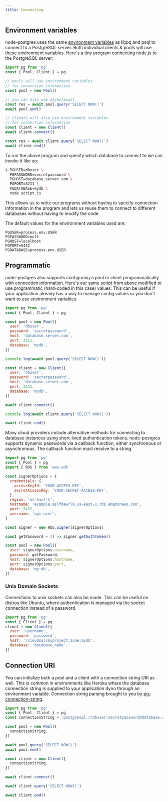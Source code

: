 ```yaml
---
title: Connecting
---
```


## Environment variables

node-postgres uses the same [environment variables](https://www.postgresql.org/docs/9.1/static/libpq-envars.html) as libpq and psql to connect to a PostgreSQL server. Both individual clients & pools will use these environment variables. Here's a tiny program connecting node.js to the PostgreSQL server:

```js
import pg from 'pg'
const { Pool, Client } = pg

// pools will use environment variables
// for connection information
const pool = new Pool()

// you can also use async/await
const res = await pool.query('SELECT NOW()')
await pool.end()

// clients will also use environment variables
// for connection information
const client = new Client()
await client.connect()

const res = await client.query('SELECT NOW()')
await client.end()
```

To run the above program and specify which database to connect to we can invoke it like so:

```sh
$ PGUSER=dbuser \
  PGPASSWORD=secretpassword \
  PGHOST=database.server.com \
  PGPORT=3211 \
  PGDATABASE=mydb \
  node script.js
```

This allows us to write our programs without having to specify connection information in the program and lets us reuse them to connect to different databases without having to modify the code.

The default values for the environment variables used are:

```
PGUSER=process.env.USER
PGPASSWORD=null
PGHOST=localhost
PGPORT=5432
PGDATABASE=process.env.USER
```

## Programmatic

node-postgres also supports configuring a pool or client programmatically with connection information. Here's our same script from above modified to use programmatic (hard-coded in this case) values. This can be useful if your application already has a way to manage config values or you don't want to use environment variables.

```js
import pg from 'pg'
const { Pool, Client } = pg

const pool = new Pool({
  user: 'dbuser',
  password: 'secretpassword',
  host: 'database.server.com',
  port: 3211,
  database: 'mydb',
})

console.log(await pool.query('SELECT NOW()'))

const client = new Client({
  user: 'dbuser',
  password: 'secretpassword',
  host: 'database.server.com',
  port: 3211,
  database: 'mydb',
})

await client.connect()

console.log(await client.query('SELECT NOW()'))

await client.end()
```

Many cloud providers include alternative methods for connecting to database instances using short-lived authentication tokens. node-postgres supports dynamic passwords via a callback function, either synchronous or asynchronous. The callback function must resolve to a string.

```js
import pg from 'pg'
const { Pool } = pg
import { RDS } from 'aws-sdk'

const signerOptions = {
  credentials: {
    accessKeyId: 'YOUR-ACCESS-KEY',
    secretAccessKey: 'YOUR-SECRET-ACCESS-KEY',
  },
  region: 'us-east-1',
  hostname: 'example.aslfdewrlk.us-east-1.rds.amazonaws.com',
  port: 5432,
  username: 'api-user',
}

const signer = new RDS.Signer(signerOptions)

const getPassword = () => signer.getAuthToken()

const pool = new Pool({
  user: signerOptions.username,
  password: getPassword,
  host: signerOptions.hostname,
  port: signerOptions.port,
  database: 'my-db',
})
```

### Unix Domain Sockets

Connections to unix sockets can also be made. This can be useful on distros like Ubuntu, where authentication is managed via the socket connection instead of a password.

```js
import pg from 'pg'
const { Client } = pg
client = new Client({
  user: 'username',
  password: 'password',
  host: '/cloudsql/myproject:zone:mydb',
  database: 'database_name',
})
```

## Connection URI

You can initialize both a pool and a client with a connection string URI as well. This is common in environments like Heroku where the database connection string is supplied to your application dyno through an environment variable. Connection string parsing brought to you by [pg-connection-string](https://github.com/brianc/node-postgres/tree/master/packages/pg-connection-string).

```js
import pg from 'pg'
const { Pool, Client } = pg
const connectionString = 'postgresql://dbuser:secretpassword@database.server.com:3211/mydb'

const pool = new Pool({
  connectionString,
})

await pool.query('SELECT NOW()')
await pool.end()

const client = new Client({
  connectionString,
})

await client.connect()

await client.query('SELECT NOW()')

await client.end()
```
